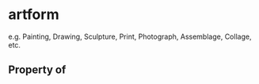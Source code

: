 # artform

e.g. Painting, Drawing, Sculpture, Print, Photograph, Assemblage, Collage, etc.

## Property of



